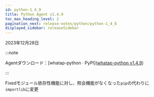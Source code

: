 ```yaml
---
id: python-1_4_9
title: Python Agent v1.4.9
toc_max_heading_level: 2
pagination_next: release-notes/python/python-1_4_8
displayed_sidebar: releaseSidebar
---
```


2023年12月28日

:::note

Agentダウンロード：[whatap-python · PyPI]([whatap-python v1.4.9](https://pypi.org/project/whatap-python/1.4.9/))

:::

<Status>Fixed</Status>モジュール依存性機能に対し、照会機能がなくなった<code>pip</code>の代わりに<code>importlib</code>に変更
